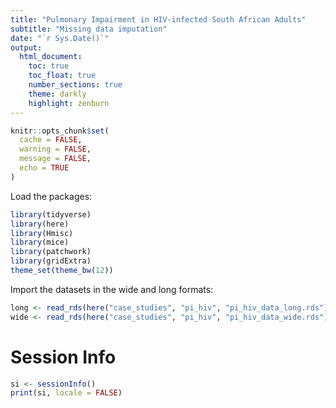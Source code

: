 ---
title: "Pulmonary Impairment in HIV-infected South African Adults"
subtitle: "Missing data imputation"
date: "`r Sys.Date()`"
output:
  html_document:
    toc: true
    toc_float: true
    number_sections: true
    theme: darkly
    highlight: zenburn
---

```{r setup, include=FALSE}
knitr::opts_chunk$set(
  cache = FALSE,
  warning = FALSE,
  message = FALSE,
  echo = TRUE
)
```

Load the packages:

```{r}
library(tidyverse)
library(here)
library(Hmisc)
library(mice)
library(patchwork)
library(gridExtra)
theme_set(theme_bw(12))
```

Import the datasets in the wide and long formats:

```{r}
long <- read_rds(here("case_studies", "pi_hiv", "pi_hiv_data_long.rds"))
wide <- read_rds(here("case_studies", "pi_hiv", "pi_hiv_data_wide.rds"))
```



# Session Info

```{r}
si <- sessionInfo()
print(si, locale = FALSE)
```


